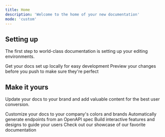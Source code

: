 ```yaml
---
title: Home
description: 'Welcome to the home of your new documentation'
mode: 'custom'
---
```


<div class="home">

## Setting up

  The first step to world-class documentation is setting up your editing environments.

  <CardGroup cols={2}>
    <Card
      title="Edit Your Docs"
      icon="pen-to-square"
      href="https://mintlify.com/docs/quickstart"
    >
      Get your docs set up locally for easy development
    </Card>
    <Card
      title="Preview Changes"
      icon="image"
      href="https://mintlify.com/docs/development"
    >
      Preview your changes before you push to make sure they're perfect
    </Card>
  </CardGroup>

## Make it yours

  Update your docs to your brand and add valuable content for the best user conversion.

  <CardGroup cols={2}>
    <Card
      title="Customize Style"
      icon="palette"
      href="https://mintlify.com/docs/settings/global"
    >
      Customize your docs to your company's colors and brands
    </Card>
    <Card
      title="Reference APIs"
      icon="code"
      href="https://mintlify.com/docs/api-playground/openapi"
    >
      Automatically generate endpoints from an OpenAPI spec
    </Card>
    <Card
      title="Add Components"
      icon="screwdriver-wrench"
      href="https://mintlify.com/docs/components/accordion"
    >
      Build interactive features and designs to guide your users
    </Card>
    <Card
      title="Get Inspiration"
      icon="stars"
      href="https://mintlify.com/customers"
    >
      Check out our showcase of our favorite documentation
    </Card>
  </CardGroup>

</div>
